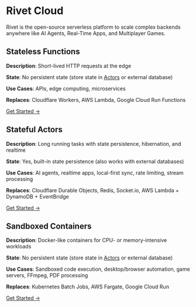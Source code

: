 

# Rivet Cloud

Rivet is the open-source serverless platform to scale complex backends anywhere like AI Agents, Real-Time Apps, and Multiplayer Games.

## <Icon icon={faFunction} className="mr-2" /> Stateless Functions

**Description**: Short-lived HTTP requests at the edge

**State**: No persistent state (store state in [Actors](/docs/actors) or external database)

**Use Cases**: APIs, edge computing, microservices

**Replaces**: Cloudflare Workers, AWS Lambda, Google Cloud Run Functions

[Get Started →](/docs/functions)

## <Icon icon={faActorsBorderless} className="mr-2" /> Stateful Actors

**Description**: Long running tasks with state persistence, hibernation, and realtime

**State**: Yes, built-in state persistence (also works with external databases)

**Use Cases**: AI agents, realtime apps, local-first sync, rate limiting, stream processing

**Replaces**: Cloudflare Durable Objects, Redis, Socket.io, AWS Lambda + DynamoDB + EventBridge

[Get Started →](/docs/actors)

## <Icon icon={faServer} className="mr-2" /> Sandboxed Containers

**Description**: Docker-like containers for CPU- or memory-intensive workloads

**State**: No persistent state (store state in [Actors](/docs/actors) or external database)

**Use Cases**: Sandboxed code execution, desktop/browser automation, game servers, FFmpeg, PDF processing

**Replaces**: Kubernetes Batch Jobs, AWS Fargate, Google Cloud Run

[Get Started →](/docs/containers)

